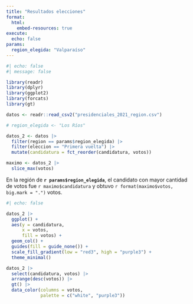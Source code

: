 ```yaml
---
title: "Resultados elecciones"
format: 
  html:
    embed-resources: true
execute: 
  echo: false
params:
  region_elegida: "Valparaíso"
---
```


```r
#| echo: false
#| message: false

library(readr)
library(dplyr)
library(ggplot2)
library(forcats)
library(gt)

datos <- readr::read_csv2("presidenciales_2021_region.csv")

# region_elegida <- "Los Ríos"

datos_2 <- datos |> 
  filter(region == params$region_elegida) |> 
  filter(eleccion == "Primera vuelta") |> 
  mutate(candidatura = fct_reorder(candidatura, votos))

maximo <- datos_2 |> 
  slice_max(votos)
```

En la región de **`r params$region_elegida`**, el candidato con mayor cantidad de votos fue `r maximo$candidatura` y obtuvo `r format(maximo$votos, big.mark = ".")` votos.

```r
#| echo: false

datos_2 |> 
  ggplot() +
  aes(y = candidatura,
      x = votos, 
      fill = votos) +
  geom_col() +
  guides(fill = guide_none()) +
  scale_fill_gradient(low = "red3", high = "purple3") +
  theme_minimal()
```

```r
datos_2 |> 
  select(candidatura, votos) |> 
  arrange(desc(votos)) |> 
  gt() |> 
  data_color(columns = votos, 
             palette = c("white", "purple3"))
```
